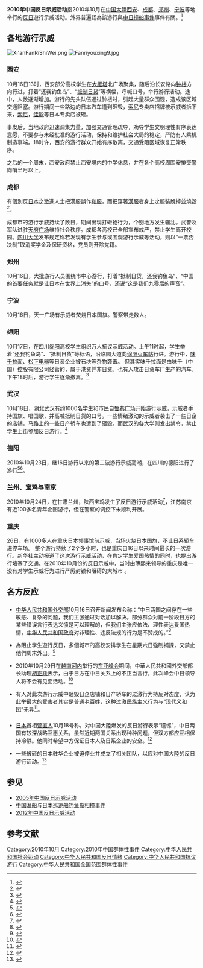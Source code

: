 '''2010年中国反日示威活动'''指2010年10月在[[中国大陸|中国大陸]][[西安|西安]]、[[成都|成都]]、[[郑州|郑州]]、[[宁波|宁波]]等地举行的[[反日|反日]]遊行示威活动。外界普遍認為該游行與[[中国渔船与日本巡逻船钓鱼岛相撞事件|中日撞船事件]]事件有關。<ref>{{cite web|url=http://realtime.zaobao.com/2010/10/101016_36.shtml|title=中国成都爆发反日游行|publisher=联合早报网|deadurl=yes|archiveurl=https://web.archive.org/web/20101019025602/http://realtime.zaobao.com/2010/10/101016_36.shtml|archivedate=2010-10-19|accessdate=2010-10-30}}</ref>

== 各地游行示威 ==
[[File:Xi'anFanRiShiWei.png|thumb]]
[[File:Fanriyouxing9.jpg|thumb]]

=== 西安 ===
10月16日13时，西安部分高校学生在[[大雁塔|大雁塔]]北广场聚集，随后沿长安路向[[西安钟楼|钟楼]]方向行进，打着“还我钓鱼岛”、“[[抵制日货|抵制日货]]”等横幅，呼喊口号，举行游行活动。途中，人数逐渐增加。游行的先头队伍通过钟楼时，引起大量群众围观，造成该区域交通阻塞。游行期间一些路边的日本汽车遭到砸毁，[[索尼|索尼]]专卖店招牌被示威者拆下来，[[索尼|索尼]]，[[佳能|佳能]]等日本专卖店被砸。

事发后，当地政府迅速调集力量，加强交通管理疏导，劝导学生文明理性有序表达意愿，不要参与未经批准的游行活动，保持和维护社会大局的稳定，严防有人乘机制造事端。18时许，西安的游行群众开始有序散离，交通受阻区域恢复正常秩序。

之后的一个周末，西安政府禁止西安境内的中学休息，并在各个高校周围安排交警岗哨半月以上。

=== 成都 ===
{{main|2010年成都漢服事件}}
有個別反[[日本|日本]]之激進人士把漢服誤作[[和服|和服]]，而把穿著[[漢服|漢服]]者身上之服裝脫掉並燒毀<ref>{{Cite web|url=http://www.nownews.com/2010/10/18/162-2655994.htm|title=誤把漢服當和服　成都大學生竟要女孩當眾脫衣|accessdate=2010-10-18|publisher=台灣NOW新聞|date=2010年10月18日|archive-date=2013-10-04|archive-url=https://web.archive.org/web/20131004225947/http://www.nownews.com/2010/10/18/162-2655994.htm|dead-url=no}}</ref>。

成都市的游行示威持续了数日，期间出现打砸抢行为，个别地方发生骚乱。武警及军队进驻[[天府广场|天府广场]]维持社会秩序。成都各高校已全部宣布戒严，禁止学生离开校园。[[四川大学|四川大学]]发布规定称若发现有学生参与或围观游行示威等活动，则以“一票否决制”取消奖学金及保研资格，党员则开除党籍。

=== 郑州 ===
10月16日，大批游行人员围绕市中心游行，打着"抵制日货，还我钓鱼岛”、“中国的首要任务就是让日本在世界上消失”的口号，还说“这是我们九零后的声音”。

=== 宁波 ===
10月16日，天一广场有示威者焚烧日本国旗。警察带走数人。

=== 绵阳 ===
10月17日，在四川[[绵阳|绵阳]]高校学生组织万人抗议示威活动。上午11时起，学生举着“还我钓鱼岛”、“抵制日货”等标语，沿临园大道向[[绵阳火车站|绵阳火车站]]行进。游行中，[[味千拉面|味千拉面]]、[[松下电器|松下电器]]等日资企业被石块等杂物袭击。 但其实味千拉面是由味千（中国）控股有限公司经营的，属于港资并非日资。也有人攻击日资车厂生产的汽车。下午18时后，游行学生逐渐撤离。<ref>{{cite web|url=http://www.zaobao.com/special/china/sino_jp/pages4/sino_jp101018a.shtml|title=四川绵阳万人示威 日资企业被砸|date=2010-10-18|publisher=联合早报网|accessdate=2010-10-19|archive-date=2012-08-05|archive-url=https://web.archive.org/web/20120805201326/http://www.zaobao.com/special/china/sino_jp/pages4/sino_jp101018a.shtml|dead-url=no}}</ref>

=== 武汉 ===
10月18日，湖北武汉有约1000名学生和市民自[[鲁巷广场|鲁巷广场]]开始游行示威，示威者手持国旗、唱国歌，并高喴抵制日货的口号。一些情绪激动的示威者袭击了一些日企的店铺，马路上的一些日产轿车也遭到了砸毁。而武汉的各大学则发出禁令，禁止学生上街参加反日游行。<ref>{{cite web|url=http://www.zaobao.com/photoweb/pages2/cnjp101019.shtml|title=继四川陕西河南 武汉爆发反日游行|publisher=联合早报|date=2010-10-19|accessdate=2010-10-19|archive-date=2019-08-22|archive-url=https://web.archive.org/web/20190822045228/https://www.zaobao.com.sg/|dead-url=no}}</ref>

=== 德阳 ===
2010年10月23日，继16日游行以来的第二波游行示威高潮，在四川的德阳进行了游行<ref>{{cite news|title=继四川陕西河南 武汉爆发反日游行|url=http://www.zaobao.com/print/special/report/politic/cn-japan/story20101019-94089|work=联合早报网|date=2010-10-19|accessdate=2014-08-21|archive-date=2019-08-22|archive-url=https://web.archive.org/web/20190822045228/https://www.zaobao.com.sg/special/report/politic/cn-japan/story20101019-94089|dead-url=no}}</ref><ref>{{cite web|title=德阳市人民政府外事侨务办公室2010年外事侨务年鉴|url=http://www1.deyang.gov.cn/dyswqb/newsshowdetails.aspx?newsid=204|work=德阳市人民政府外事侨务办公室|date=2011-07-29|accessdate=2014-08-21|deadurl=yes|archiveurl=https://web.archive.org/web/20140821124435/http://www1.deyang.gov.cn/dyswqb/newsshowdetails.aspx?newsid=204|archivedate=2014-08-21}}</ref>。

=== 兰州、宝鸡与南京 ===
2010年10月24日，在甘肃兰州，陕西宝鸡发生了反日游行示威活动<ref>{{cite news|title=蘭州寶鸡再爆反日游行|url=http://www.hkcd.com.hk/content/2010-10/25/content_2620740.htm|work=香港商報|publisher=中國窗|accessdate=2014-08-21|date=2010-10-25|deadurl=yes|archiveurl=https://web.archive.org/web/20140821141312/http://www.hkcd.com.hk/content/2010-10/25/content_2620740.htm|archivedate=2014-08-21}}</ref>，江苏南京有近100多名青年企图游行，但在警察的调控下未顺利开展。

=== 重庆 ===
26日，有1000多人在重庆日本领事馆前示威，当场火烧日本国旗，不让日系轿车进停车场。
整个游行持续了2个多小时，也是重庆自16日以来时间最长的一次游行。新华社主动报道了这次游行示威活动，在肯定学生爱国热情的同时，也提出游行堵塞了交通。在2010年10月份的反日示威中，当时由薄熙来领导的重庆是唯一没有对学生示威行为进行严厉封锁和阻碍的大城市 。

== 各方反应 ==

=== {{PRC}} ===

*[[中华人民共和国外交部|中华人民共和国外交部]]10月16日召开新闻发布会称：“中日两国之间存在一些敏感、复杂的问题，我们主张通过对话加以解决。部分群众对前一阶段日方的某些错误言行表达义愤是可以理解的，但我们主张应依法、理性表达爱国热情，[[中华人民共和国政府|中华人民共和国政府]]对非理性、违反法规的行为是不赞成的。”<ref>{{cite web|url=http://www.gov.cn/gzdt/2010-10/17/content_1724184.htm|title=外交部发言人就中国个别城市发生涉日游行答问|publisher=中华人民共和国政府网站|accessdate=2010-10-30|archive-date=2010-10-19|archive-url=https://web.archive.org/web/20101019012307/http://www.gov.cn/gzdt/2010-10/17/content_1724184.htm|dead-url=no}}</ref>

*為阻止學生遊行反日，多個城市的高校安排學生在星期六日強制補課，又禁止他們周末外出。<ref>{{cite news | language =  | author =  | coauthors =  | url = http://the-sun.on.cc/cnt/china_world/20101024/00429_011.html?pubdate=20101024 | title = 四川反日示威爆警民衝突 | work =  | publisher = 太陽報 | pages =  | date = 2010-10-24 | accessdate = 2010-11-07 | archive-date = 2012-04-01 | archive-url = https://web.archive.org/web/20120401020639/http://the-sun.on.cc/cnt/china_world/20101024/00429_011.html?pubdate=20101024 | dead-url = no }}</ref>

*2010年10月29日在[[越南|越南]][[河内|河内]]举行的[[东亚峰会|东亚峰会]]期间，中華人民共和國外交部部长助理[[胡正跃|胡正跃]]表示，由于日方在中日关系上的不正当言行，此次峰会中日领导人将不会有见面活动。<ref>{{cite web|url=http://news.ifeng.com/gundong/detail_2010_10/30/2948171_0.shtml|title=中日领导人昨在河内未能会谈|publisher=凤凰网|accessdate=2010-10-30|archive-date=2010-11-16|archive-url=https://web.archive.org/web/20101116075758/http://news.ifeng.com/gundong/detail_2010_10/30/2948171_0.shtml|dead-url=no}}</ref>

*有人对此次游行示威中砸毁日企店铺和日产轿车的过激行为持反对态度，认为此举最大的受害者其实是普通老百姓，这种过激[[民族主义|民族主义]]行为与“现代[[义和团|义和团]]”无异<ref>{{Cite web |url=http://www.rfa.org/cantonese/commentaries/ql_com-11012012105430.html |title=晴朗评论：大陆反日，香港反“国教” |accessdate=2015-02-08 |archive-date=2015-02-08 |archive-url=https://web.archive.org/web/20150208220734/http://www.rfa.org/cantonese/commentaries/ql_com-11012012105430.html |dead-url=no }}</ref>。

=== {{JPN}} ===
*[[日本|日本]]首相[[菅直人|菅直人]]10月18号称，对中国大陸爆发的反日游行表示“遗憾”，中日两国有较深战略互惠关系，虽然近期两国关系出现种种问题，但双方都应互相保持冷静。他同时希望中方保证日本人及日系企业的安全。<ref>{{cite web|url=http://news.ifeng.com/mainland/special/zrczdydxz/content-2/detail_2010_10/18/2816179_0.shtml|title=菅直人对中国反日游行表示遗憾 希望双方保持冷静|publisher=凤凰网|accessdate=2010-10-30|archive-date=2019-06-10|archive-url=https://web.archive.org/web/20190610084455/http://news.ifeng.com/mainland/special/zrczdydxz/content-2/detail_2010_10/18/2816179_0.shtml|dead-url=no}}</ref>

*一些被砸的日本驻华企业被迫停业并成立了相关团队，以应对中国大陸的反日游行活动。<ref>{{cite web|url=http://trans.wenweipo.com/gb/news.wenweipo.com/2010/10/20/IN1010200049.htm|title=日企声称被砸 成立团队应对中国反日游行|publisher=文汇网|deadurl=yes|archiveurl=https://web.archive.org/web/20101024204116/http://trans.wenweipo.com/gb/news.wenweipo.com/2010/10/20/IN1010200049.htm|archivedate=2010-10-24|accessdate=2010-10-30}}</ref>

== 参见 ==
* [[2005年中国反日示威活动|2005年中国反日示威活动]]
* [[中国渔船与日本巡逻船钓鱼岛相撞事件|中国渔船与日本巡逻船钓鱼岛相撞事件]]
* [[2012年中国反日示威活动|2012年中国反日示威活动]]

== 参考文献 ==
{{Reflist|2}}

[[Category:2010年10月|Category:2010年10月]]
[[Category:2010年中国群体性事件|Category:2010年中国群体性事件]]
[[Category:中华人民共和国社会运动|Category:中华人民共和国社会运动]]
[[Category:中华人民共和国反日情绪|Category:中华人民共和国反日情绪]]
[[Category:中华人民共和国抗议游行|Category:中华人民共和国抗议游行]]
[[Category:中华人民共和国全国范围群体性事件|Category:中华人民共和国全国范围群体性事件]]
{{钓鱼岛及其附属岛屿}}